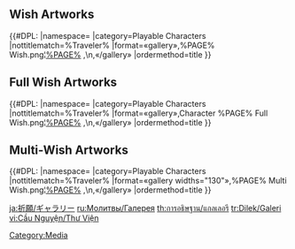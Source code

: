 {{CustomTabs
|tab1 = Overview
|tab2 = List
|tab3 = History
|tab4 = Featured
|tab5 = Expanded Wish Probabilities
|tab5name = Probabilities
|tab6 = Gallery
}}
==Wish Artworks==
{{#DPL:
|namespace=
|category=Playable Characters
|nottitlematch=%Traveler%
|format=«gallery»,%PAGE% Wish.png¦[[%PAGE%]] ,\n,«/gallery»
|ordermethod=title
}}
==Full Wish Artworks==
{{#DPL:
|namespace=
|category=Playable Characters
|nottitlematch=%Traveler%
|format=«gallery»,Character %PAGE% Full Wish.png¦[[%PAGE%]] ,\n,«/gallery»
|ordermethod=title
}}
==Multi-Wish Artworks==
{{#DPL:
|namespace=
|category=Playable Characters
|nottitlematch=%Traveler%
|format=«gallery widths="130"»,%PAGE% Multi Wish.png¦[[%PAGE%]] ,\n,«/gallery»
|ordermethod=title
}}
[[Category:Media]]

[[ja:祈願/ギャラリー]]
[[ru:Молитвы/Галерея]]
[[th:การอธิษฐาน/แกลเลอรี]]
[[tr:Dilek/Galeri]]
[[vi:Cầu Nguyện/Thư Viện]]